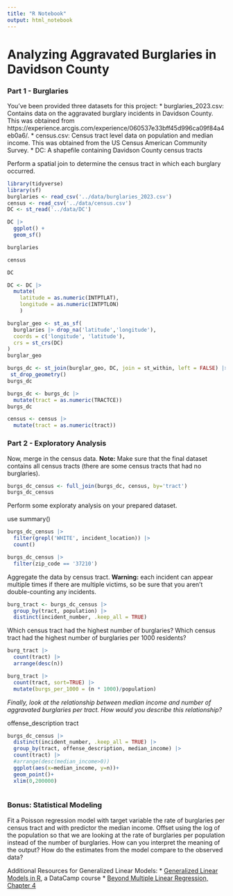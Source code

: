 ```yaml
---
title: "R Notebook"
output: html_notebook
---
```


# Analyzing Aggravated Burglaries in Davidson County

### Part 1 - Burglaries

You've been provided three datasets for this project:
* burglaries_2023.csv: Contains data on the aggravated burglary incidents in Davidson County. This was obtained from https://experience.arcgis.com/experience/060537e33bff45d996ca09f84a4eb0a6/.
* census.csv: Census tract level data on population and median income. This was obtained from the US Census American Community Survey.
* DC: A shapefile containing Davidson County census tracts

Perform a spatial join to determine the census tract in which each burglary occurred.

```r
library(tidyverse)
library(sf)
burglaries <- read_csv('../data/burglaries_2023.csv')
census <- read_csv('../data/census.csv')
DC <- st_read('../data/DC')
```

```r
DC |> 
  ggplot() +
  geom_sf()
```

```r
burglaries
```

```r
census
```

```r
DC
```

```r
DC <- DC |> 
  mutate(
    latitude = as.numeric(INTPTLAT),
    longitude = as.numeric(INTPTLON)
    )
```



```r
burglar_geo <- st_as_sf(
  burglaries |> drop_na('latitude','longitude'), 
  coords = c('longitude', 'latitude'),
  crs = st_crs(DC)
)
burglar_geo
```

```r
burgs_dc <- st_join(burglar_geo, DC, join = st_within, left = FALSE) |> 
 st_drop_geometry()
burgs_dc
```

```r
burgs_dc <- burgs_dc |>
  mutate(tract = as.numeric(TRACTCE))
burgs_dc
```

```r
census <- census |> 
  mutate(tract = as.numeric(tract))
```




### Part 2 - Exploratory Analysis

Now, merge in the census data. **Note:** Make sure that the final dataset contains all census tracts (there are some census tracts that had no burglaries).

```r
burgs_dc_census <- full_join(burgs_dc, census, by='tract')
burgs_dc_census
```

Perform some exploraty analysis on your prepared dataset.

use summary()


```r
burgs_dc_census |> 
  filter(grepl('WHITE', incident_location)) |> 
  count()
```
```r
burgs_dc_census |> 
  filter(zip_code == '37210')
```


Aggregate the data by census tract. **Warning:** each incident can appear multiple times if there are multiple victims, so be sure that you aren't double-counting any incidents. 


```r
burg_tract <- burgs_dc_census |> 
  group_by(tract, population) |> 
  distinct(incident_number, .keep_all = TRUE)
```



Which census tract had the highest number of burglaries? Which census tract had the highest number of burglaries per 1000 residents? 

```r
burg_tract |> 
  count(tract) |> 
  arrange(desc(n))
```
```r
burg_tract |>
  count(tract, sort=TRUE) |> 
  mutate(burgs_per_1000 = (n * 1000)/population)
```


*Finally, look at the relationship between median income and number of aggravated burglaries per tract. How would you describe this relationship?*


offense_description
tract

```r
burgs_dc_census |> 
  distinct(incident_number, .keep_all = TRUE) |> 
  group_by(tract, offense_description, median_income) |> 
  count(tract) |>
  #arrange(desc(median_income>0))
  ggplot(aes(x=median_income, y=n))+
  geom_point()+ 
  xlim(0,200000)
  
```

### Bonus: Statistical Modeling

Fit a Poisson regression model with target variable the rate of burglaries per census tract and with predictor the median income. Offset using the log of the population so that we are looking at the rate of burglaries per population instead of the number of burglaries. How can you interpret the meaning of the output? How do the estimates from the model compare to the observed data?

Additional Resources for Generalized Linear Models:
* [Generalized Linear Models in R](https://app.datacamp.com/learn/courses/generalized-linear-models-in-r), a DataCamp course
* [Beyond Multiple Linear Regression, Chapter 4](https://bookdown.org/roback/bookdown-BeyondMLR/ch-poissonreg.html)


